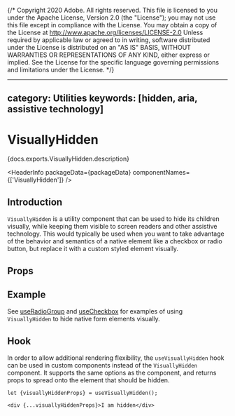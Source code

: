 {/* Copyright 2020 Adobe. All rights reserved.
This file is licensed to you under the Apache License, Version 2.0 (the "License");
you may not use this file except in compliance with the License. You may obtain a copy
of the License at http://www.apache.org/licenses/LICENSE-2.0
Unless required by applicable law or agreed to in writing, software distributed under
the License is distributed on an "AS IS" BASIS, WITHOUT WARRANTIES OR REPRESENTATIONS
OF ANY KIND, either express or implied. See the License for the specific language
governing permissions and limitations under the License. */}



---
category: Utilities
keywords: [hidden, aria, assistive technology]
---

# VisuallyHidden

<PageDescription>{docs.exports.VisuallyHidden.description}</PageDescription>

<HeaderInfo
  packageData={packageData}
  componentNames={['VisuallyHidden']} />

## Introduction

`VisuallyHidden` is a utility component that can be used to hide its children visually,
while keeping them visible to screen readers and other assistive technology. This would
typically be used when you want to take advantage of the behavior and semantics of a
native element like a checkbox or radio button, but replace it with a custom styled
element visually.

## Props

<PropTable links={docs.links} component={docs.exports.VisuallyHidden} />

## Example

See [useRadioGroup](useRadioGroup.html#styling) and [useCheckbox](useCheckbox.html#styling)
for examples of using `VisuallyHidden` to hide native form elements visually.

## Hook

In order to allow additional rendering flexibility, the `useVisuallyHidden` hook can be
used in custom components instead of the `VisuallyHidden` component. It supports the same
options as the component, and returns props to spread onto the element that should be hidden.

<FunctionAPI links={docs.links} function={docs.exports.useVisuallyHidden} />

```tsx
let {visuallyHiddenProps} = useVisuallyHidden();

<div {...visuallyHiddenProps}>I am hidden</div>
```
